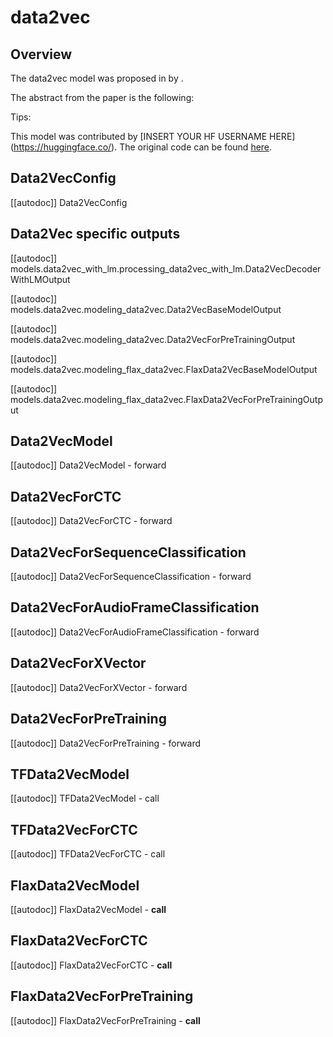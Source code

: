 <!--Copyright 2021 The HuggingFace Team. All rights reserved.

Licensed under the Apache License, Version 2.0 (the "License"); you may not use this file except in compliance with
the License. You may obtain a copy of the License at

http://www.apache.org/licenses/LICENSE-2.0

Unless required by applicable law or agreed to in writing, software distributed under the License is distributed on
an "AS IS" BASIS, WITHOUT WARRANTIES OR CONDITIONS OF ANY KIND, either express or implied. See the License for the
specific language governing permissions and limitations under the License.
-->

# data2vec

## Overview

The data2vec model was proposed in [<INSERT PAPER NAME HERE>](<INSERT PAPER LINK HERE>) by <INSERT AUTHORS HERE>.
<INSERT SHORT SUMMARY HERE>

The abstract from the paper is the following:

*<INSERT PAPER ABSTRACT HERE>*

Tips:

<INSERT TIPS ABOUT MODEL HERE>

This model was contributed by [INSERT YOUR HF USERNAME HERE](https://huggingface.co/<INSERT YOUR HF USERNAME HERE>).
The original code can be found [here](<INSERT LINK TO GITHUB REPO HERE>).


## Data2VecConfig

[[autodoc]] Data2VecConfig

## Data2Vec specific outputs

[[autodoc]] models.data2vec_with_lm.processing_data2vec_with_lm.Data2VecDecoderWithLMOutput

[[autodoc]] models.data2vec.modeling_data2vec.Data2VecBaseModelOutput

[[autodoc]] models.data2vec.modeling_data2vec.Data2VecForPreTrainingOutput

[[autodoc]] models.data2vec.modeling_flax_data2vec.FlaxData2VecBaseModelOutput

[[autodoc]] models.data2vec.modeling_flax_data2vec.FlaxData2VecForPreTrainingOutput

## Data2VecModel

[[autodoc]] Data2VecModel
    - forward

## Data2VecForCTC

[[autodoc]] Data2VecForCTC
    - forward

## Data2VecForSequenceClassification

[[autodoc]] Data2VecForSequenceClassification
    - forward

## Data2VecForAudioFrameClassification

[[autodoc]] Data2VecForAudioFrameClassification
    - forward

## Data2VecForXVector

[[autodoc]] Data2VecForXVector
    - forward

## Data2VecForPreTraining

[[autodoc]] Data2VecForPreTraining
    - forward

## TFData2VecModel

[[autodoc]] TFData2VecModel
    - call

## TFData2VecForCTC

[[autodoc]] TFData2VecForCTC
    - call

## FlaxData2VecModel

[[autodoc]] FlaxData2VecModel
    - __call__

## FlaxData2VecForCTC

[[autodoc]] FlaxData2VecForCTC
    - __call__

## FlaxData2VecForPreTraining

[[autodoc]] FlaxData2VecForPreTraining
    - __call__
